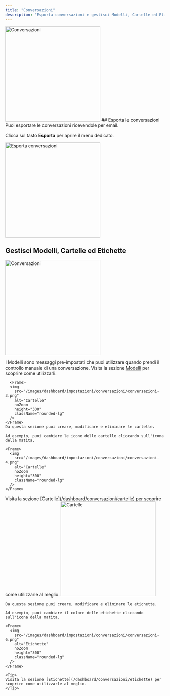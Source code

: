```yaml
---
title: "Conversazioni"
description: "Esporta conversazioni e gestisci Modelli, Cartelle ed Etichette"
---
```

<Frame>
  <img
    src="/images/dashboard/impostazioni/conversazioni/conversazioni-1.png"
    alt="Conversazioni"
    noZoom
    height="300"
    className="rounded-lg"
  />
</Frame>
## Esporta le conversazioni
Puoi esportare le conversazioni ricevendole per email. 

Clicca sul tasto **Esporta** per aprire il menu dedicato.

<Frame caption="Accertati di scrivere l'indirizzo email nel campo dedicato. Non appena l'export sarà disponibile, riceverai una mail con le chat esportate.">
  <img
    src="/images/dashboard/impostazioni/conversazioni/conversazioni-2.png"
    alt="Esporta conversazioni"
    noZoom
    height="300"
    className="rounded-lg"
  />
</Frame>

## Gestisci Modelli, Cartelle ed Etichette

<Tabs>
  <Tab title="Modelli" icon="bolt">
    <Frame>
    <img
        src="/images/dashboard/impostazioni/conversazioni/conversazioni-1.png"
        alt="Conversazioni"
        noZoom
        height="300"
        className="rounded-lg"
    />
    </Frame>

   I Modelli sono messaggi pre-impostati che puoi utilizzare quando prendi il controllo manuale di una conversazione. 
   <Tip>
   Visita la sezione [Modelli](/dashboard/conversazioni/controllo-manuale#modelli) per scoprire come utilizzarli.
   </Tip>
  </Tab>
  <Tab title="Cartelle" icon="folder">

      <Frame>
      <img
        src="/images/dashboard/impostazioni/conversazioni/conversazioni-3.png"
        alt="Cartelle"
        noZoom
        height="300"
        className="rounded-lg"
      />
    </Frame>
    Da questa sezione puoi creare, modificare e eliminare le cartelle.
    
    Ad esempio, puoi cambiare le icone delle cartelle cliccando sull'icona della matita.

    <Frame>
      <img
        src="/images/dashboard/impostazioni/conversazioni/conversazioni-4.png"
        alt="Cartelle"
        noZoom
        height="300"
        className="rounded-lg"
      />
    </Frame>

  <Tip>
  Visita la sezione [Cartelle](/dashboard/conversazioni/cartelle) per scoprire come utilizzarle al meglio.
  </Tip>

  </Tab>
  <Tab title="Etichette" icon="tag">
    <Frame>
      <img
        src="/images/dashboard/impostazioni/conversazioni/conversazioni-5.png"
        alt="Cartelle"
        noZoom
        height="300"
        className="rounded-lg"
      />
    </Frame>

    Da questa sezione puoi creare, modificare e eliminare le etichette.
    
    Ad esempio, puoi cambiare il colore delle etichette cliccando sull'icona della matita.

    <Frame>
      <img
        src="/images/dashboard/impostazioni/conversazioni/conversazioni-6.png"
        alt="Etichette"
        noZoom
        height="300"
        className="rounded-lg"
      />
    </Frame>

    <Tip>
    Visita la sezione [Etichette](/dashboard/conversazioni/etichette) per scoprire come utilizzarle al meglio.
    </Tip>
  </Tab>
</Tabs>